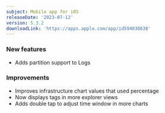 ```yaml
---
subject: Mobile app for iOS
releaseDate: '2023-07-12'
version: 5.3.2
downloadLink: 'https://apps.apple.com/app/id594038638'
---
```


### New features

* Adds partition support to Logs

### Improvements

* Improves infrastructure chart values that used percentage
* Now displays tags in more explorer views
* Adds double tap to adjust time window in more charts
